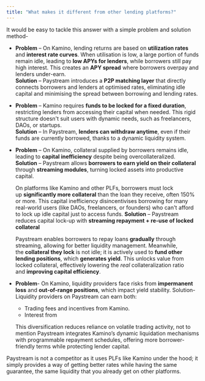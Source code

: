```yaml
---
title: "What makes it different from other lending platforms?"
---
```


It would be easy to tackle this answer with a simple problem and solution method-

- **Problem** – On Kamino, lending returns are based on **utilization rates** and **interest rate curves**. When utilisation is low, a large portion of funds remain idle, leading to **low APYs for lenders**, while borrowers still pay high interest. This creates an **APY spread** where borrowers overpay and lenders under-earn.  
  **Solution** – Paystream introduces a **P2P matching layer** that directly connects borrowers and lenders at optimised rates, eliminating idle capital and minimising the spread between borrowing and lending rates.

- **Problem** – Kamino requires **funds to be locked for a fixed duration**, restricting lenders from accessing their capital when needed. This rigid structure doesn't suit users with dynamic needs, such as freelancers, DAOs, or startups.  
  **Solution** – In Paystream, **lenders can withdraw anytime**, even if their funds are currently borrowed, thanks to a dynamic liquidity system.

- **Problem** – On Kamino, collateral supplied by borrowers remains idle, leading to **capital inefficiency** despite being overcollateralized.  
  **Solution** – Paystream allows **borrowers to earn yield on their collateral** through **streaming modules**, turning locked assets into productive capital.


  On platforms like Kamino and other PLFs, borrowers must lock up **significantly more collateral** than the loan they receive, often 150% or more. This capital inefficiency disincentivises borrowing for many real-world users (like DAOs, freelancers, or founders) who can't afford to lock up idle capital just to access funds. **Solution** – Paystream reduces capital lock-up with **streaming repayment \+ re-use of locked collateral**

  Paystream enables borrowers to repay loans **gradually** through streaming, allowing for better liquidity management. Meanwhile, the **collateral they lock** is not idle; it is actively used to **fund other lending positions**, which **generates yield**. This unlocks value from locked collateral, effectively lowering the _real_ collateralization ratio and **improving capital efficiency**.
- **Problem**- On Kamino, liquidity providers face risks from **impermanent loss** and **out-of-range positions**, which impact yield stability. Solution- Liquidity providers on Paystream can earn both:
  - Trading fees and incentives from Kamino.
  - Interest from

  This diversification reduces reliance on volatile trading activity, not to mention Paystream integrates Kamino’s dynamic liquidation mechanisms with programmable repayment schedules, offering more borrower-friendly terms while protecting lender capital.

Paystream is not a competitor as it uses PLFs like Kamino under the hood; it simply provides a way of getting better rates while having the same guarantee, the same liquidity that you already get on other platforms.